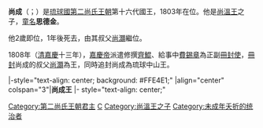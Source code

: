 {{第二尚氏王朝君主
| 名稱=尚成王
| 代數=25
| 第二尚氏代數=16
| 前任=[[尚溫王|尚溫王]]
| 繼任=[[尚灝王|尚灝王]]
| 畫像=
| 說明=
| 在位=1802年－1803年
| 宗主國=[[清朝|清朝]]
| 年號=嘉慶
| 冊封年=1808年（追封）
| 冊封使=
| 正冊封使=[[齊鯤|齊鯤]]
| 副冊封使=[[費錫章|費錫章]]
| 姓名=尚成
| 封號=
| 童名=思德金
| 別名=
| 神號=
| 出生={{birth date|1800|12|4}}<br>嘉慶五年十月十八
| 立世子=
| 逝世={{death date and age|1803|2|7|1800|12|4}}<br>嘉慶八年十二月廿六
| 諡號=
| 陵墓=[[玉陵|玉陵]]
| 父親=[[尚溫王|尚溫王]]
| 嫡母=
| 母親=聞得大君加那志向氏（號[[尚仙德|仙德]]）
| 妃=
| 夫人=
| 妻=
| 位號不明=
| 王子=
| 直王子=
| 脇王子=
| 王女=
| 嫡王女=
| 庶王女=
| 註釋=
|}}
'''尚成'''（{{ryu|r=尚成|kn=ショーシー|rm=Shō Sii|f=h}}；{{bd|1800年|12月4日|1803年|2月7日}}）是[[琉球國|琉球國]][[第二尚氏王朝|第二尚氏王朝]]第十六代國王，1803年在位。他是[[尚溫王|尚溫王]]之子，[[童名|童名]]'''思德金'''。

他2歲即位，1年後死去，由其叔父[[尚灝|尚灝]]繼位。

1808年（[[清|清]][[嘉慶|嘉慶]]十三年），[[嘉慶帝|嘉慶帝]]派遣修撰[[齊鯤|齊鯤]]、給事中[[費錫章|費錫章]]為正副[[冊封使|冊封使]]，[[冊封|冊封]]尚成的叔父[[尚灝|尚灝]]為王，同時追封尚成為琉球中山王。

{{start box}}
|-style="text-align: center; background: #FFE4E1;"
|align="center" colspan="3"|'''尚成王'''
|- style="text-align: center;"
{{s-before|[[尚溫王|尚溫王]]}}
{{s-title|第十六代[[琉球君主列表#第二尚氏王朝|第二尚氏王朝國王]]|1803年}}
{{s-after|[[尚灝王|尚灝王]]}}
{{s-before|[[尚溫王|尚溫王]]}}
{{s-title|第二十五代[[琉球君主列表|琉球國中山王]]|1803年}}
{{s-after|[[尚灝王|尚灝王]]}}
{{end box}}

{{琉球歷代君主}}

{{君王小作品}}

[[Category:第二尚氏王朝君主|Category:第二尚氏王朝君主]]
[[Category:琉球尚氏|C]]
[[Category:尚溫王之子|Category:尚溫王之子]]
[[Category:未成年夭折的统治者|Category:未成年夭折的统治者]]